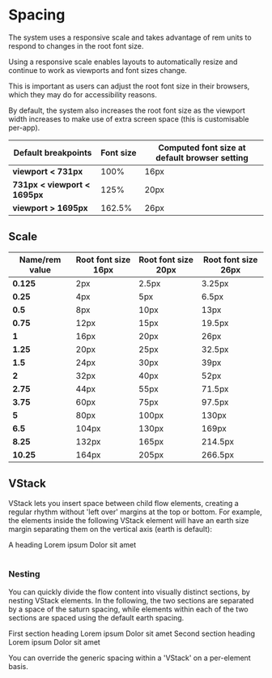 
<Meta title="Styles/Spacing" />

# Spacing

The system uses a responsive scale and takes advantage of rem units to respond to changes in the root font size.

Using a responsive scale enables layouts to automatically resize and continue to work as viewports and font sizes change.

This is important as users can adjust the root font size in their browsers, which they may do for accessibility reasons.

By default, the system also increases the root font size as the viewport width increases to make use of extra screen space (this is customisable per-app).

| Default breakpoints           | Font size | Computed font size at default browser setting |
| ----------------------------- | --------- | --------------------------------------------- |
| **viewport < 731px**          | 100%      | 16px                                          |
| **731px < viewport < 1695px** | 125%      | 20px                                          |
| **viewport > 1695px**         | 162.5%    | 26px                                          |

## Scale
| Name/rem value | Root font size 16px | Root font size 20px | Root font size 26px |
| -------------- | ------------------- | ------------------- | ------------------- |
| **0.125**      | 2px                 | 2.5px               | 3.25px              |
| **0.25**       | 4px                 | 5px                 | 6.5px               |
| **0.5**        | 8px                 | 10px                | 13px                |
| **0.75**       | 12px                | 15px                | 19.5px              |
| **1**          | 16px                | 20px                | 26px                |
| **1.25**       | 20px                | 25px                | 32.5px              |
| **1.5**        | 24px                | 30px                | 39px                |
| **2**          | 32px                | 40px                | 52px                |
| **2.75**       | 44px                | 55px                | 71.5px              |
| **3.75**       | 60px                | 75px                | 97.5px              |
| **5**          | 80px                | 100px               | 130px               |
| **6.5**        | 104px               | 130px               | 169px               |
| **8.25**       | 132px               | 165px               | 214.5px             |
| **10.25**      | 164px               | 205px               | 266.5px             |

## VStack
VStack lets you insert space between child flow elements, creating a regular rhythm without 'left over' margins at the top or bottom. For example, the elements inside the following VStack element will have an earth size margin separating them on the vertical axis (earth is default):

<VStack space={3}>
  <Text fontSize="lg">A heading</Text>
  <Text>Lorem ipsum</Text>
  <Text>Dolor sit amet</Text>
</VStack>

<br />
<br />

### Nesting
You can quickly divide the flow content into visually distinct sections, by nesting VStack elements. In the following, the two sections are separated by a space of the saturn spacing, while elements within each of the two sections are spaced using the default earth spacing.

<VStack space={6}>
  <VStack space={3}>
    <Text fontSize="lg">First section heading</Text>
    <Text>Lorem ipsum</Text>
    <Text>Dolor sit amet</Text>
  </VStack>
  <VStack space={3}>
    <Text fontSize="lg">Second section heading</Text>
    <Text>Lorem ipsum</Text>
    <Text>Dolor sit amet</Text>
  </VStack>
</VStack>

You can override the generic spacing within a 'VStack' on a per-element basis.

